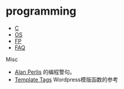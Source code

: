 = programming =

* [[C]] 
* [[OS]]
* [[FP]]
* [[FAQ]]

Misc 
* [http://www-pu.informatik.uni-tuebingen.de/users/klaeren/epigrams.html Alan Perlis] 的编程警句。
* [http://codex.wordpress.org/Template_Tags Template Tags] Wordpress模版函数的参考
    




